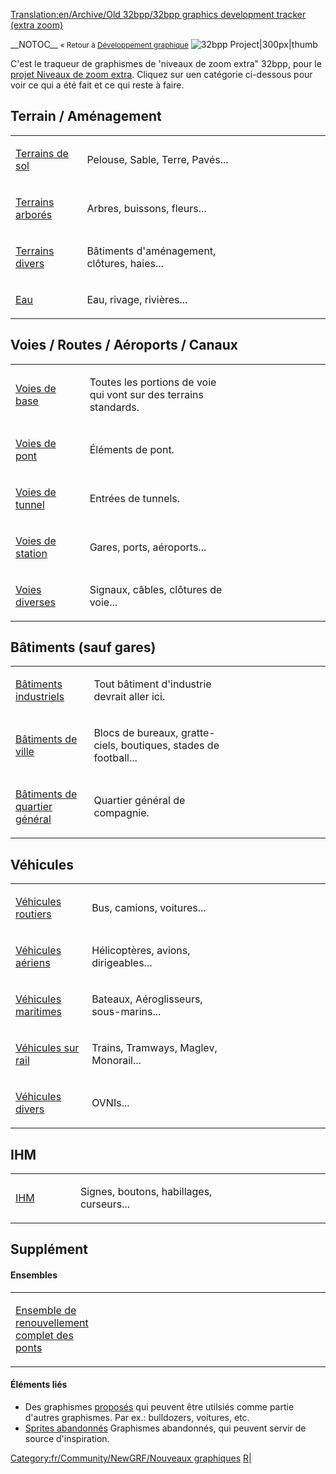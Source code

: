 [[Translation:en/Archive/Old 32bpp/32bpp graphics development tracker (extra zoom)]]


__NOTOC__
<small>« Retour à [[fr/Development/NewGRF/Main Page|Développement graphique]]</small>  [[File:en/Community/NewGRF/OpenTTD 32bpp.png|32bpp Project|300px|thumb]]


C'est le traqueur de graphismes de 'niveaux de zoom extra" 32bpp, pour le [[fr/Niveaux de zoom extra 32bpp|projet Niveaux de zoom extra]].
Cliquez sur uen catégorie ci-dessous pour voir ce qui a été fait et ce qui reste à faire.

  



==Terrain / Aménagement==
{| style="background:#FFFFFF; text-align:left"
|width="150"|[[fr/Archive/Old 32bpp/Terrains de sol (Nouveaux graphismes)|Terrains de sol]] 
|width="380"|Pelouse, Sable, Terre, Pavés...
|width="300"|{{fr/Archive/Old 32bpp/Barre de progression du traqueur 32bpp|terrains de sol|style=font-size:75%;}}
|-
|[[fr/Archive/Old 32bpp/Terrains arborés (nouveaux graphismes)|Terrains arborés]]
|Arbres, buissons, fleurs...
|{{fr/Archive/Old 32bpp/Barre de progression du traqueur 32bpp|Terrains arborés|style=font-size:75%;}}
|-
|[[fr/Archive/Old 32bpp/Terrains divers (nouveaux graphismes)|Terrains divers]]
|Bâtiments d'aménagement, clôtures, haies...
|{{fr/Archive/Old 32bpp/Barre de progression du traqueur 32bpp|terrains divers|style=font-size:75%;}}
|-
|[[fr/Archive/Old 32bpp/Eau (nouveaux graphismes)|Eau]]
|Eau, rivage, rivières...
|{{fr/Archive/Old 32bpp/Barre de progression du traqueur 32bpp|eau|style=font-size:75%;}}
|}

==Voies / Routes / Aéroports / Canaux==
{| style="background:#FFFFFF; text-align:left"
|width="150"|[[fr/Archive/Old 32bpp/Voies de base (nouveaux graphismes)|Voies de base]] 
|width="380"|Toutes les portions de voie qui vont sur des terrains standards.
|width="300"|{{fr/Archive/Old 32bpp/Barre de progression du traqueur 32bpp|voies de base|style=font-size:75%;}}
|-
|[[fr/Archive/Old 32bpp/Traces des ponts (nouveaux graphismes)|Voies de pont]]
|Éléments de pont.
|{{fr/Archive/Old 32bpp/Barre de progression du traqueur 32bpp|voies de pont|style=font-size:75%;}}
|-
|[[fr/Archive/Old 32bpp/Voies de tunnel (nouveaux graphismes)|Voies de tunnel]]
|Entrées de tunnels.
|{{fr/Archive/Old 32bpp/Barre de progression du traqueur 32bpp|voies de tunnel|style=font-size:75%;}}
|-
|[[fr/Archive/Old 32bpp/Traces des stations (nouveaux graphismes)|Voies de station]]
|Gares, ports, aéroports...
|{{fr/Archive/Old 32bpp/Barre de progression du traqueur 32bpp|voies de station|style=font-size:75%;}}
|-
|[[fr/Archive/Old 32bpp/Voies diverses (nouveaux graphismes)|Voies diverses]]
|Signaux, câbles, clôtures de voie...
|{{fr/Archive/Old 32bpp/Barre de progression du traqueur 32bpp|voies diverses|style=font-size:75%;}}
|}

==Bâtiments (sauf gares)==
{| style="background:#FFFFFF; text-align:left"
|width="150"|[[fr/Archive/Old 32bpp/Bâtiments industriels (nouveaux graphismes)|Bâtiments industriels]]
|width="380"|Tout bâtiment d'industrie devrait aller ici.
|width="300"|{{fr/Archive/Old 32bpp/Barre de progression du traqueur 32bpp|industriels|style=font-size:75%;}}
|-
|[[fr/Archive/Old 32bpp/Bâtiments de ville (nouveaux graphismes)|Bâtiments de ville]]
|Blocs de bureaux, gratte-ciels, boutiques, stades de football...
|{{fr/Archive/Old 32bpp/Barre de progression du traqueur 32bpp|bâtiments de ville|style=font-size:75%;}}
|-
|[[fr/Archive/Old 32bpp/Bâtiments de quartier général (nouveaux graphismes)|Bâtiments de quartier général]]
|Quartier général de compagnie.
|{{fr/Archive/Old 32bpp/Barre de progression du traqueur 32bpp|quartier général|style=font-size:75%;}}
|}

==Véhicules==
{| style="background:#FFFFFF; text-align:left"
|width="150"|[[fr/Archive/Old 32bpp/Véhicules routiers (nouveaux graphismes)|Véhicules routiers]]
|width="380"|Bus, camions, voitures...
|width="300"|{{fr/Archive/Old 32bpp/Barre de progression du traqueur 32bpp|véhicules routiers|style=font-size:75%;}}
|-
|[[fr/Archive/Old 32bpp/Véhicules aériens (nouveaux graphismes)|Véhicules aériens]]
|Hélicoptères, avions, dirigeables...
|{{fr/Archive/Old 32bpp/Barre de progression du traqueur 32bpp|véhicules aériens|style=font-size:75%;}}
|-
|[[fr/Archive/Old 32bpp/Véhicules maritimes (nouveaux graphismes)|Véhicules maritimes]]
|Bateaux, Aéroglisseurs, sous-marins...
|{{fr/Archive/Old 32bpp/Barre de progression du traqueur 32bpp|véhicules maritimes|style=font-size:75%;}}
|-
|[[fr/Archive/Old 32bpp/Véhicules sur rail (nouveaux graphismes)|Véhicules sur rail]]
|Trains, Tramways, Maglev, Monorail...
|{{fr/Archive/Old 32bpp/Barre de progression du traqueur 32bpp|véhicules sur rail|style=font-size:75%;}}
|-
|[[fr/Archive/Old 32bpp/Véhicules divers (nouveaux graphismes)|Véhicules divers]]
|OVNIs...
|{{fr/Archive/Old 32bpp/Barre de progression du traqueur 32bpp|véhicules divers|style=font-size:75%;}}
|}

==IHM==
{| style="background:#FFFFFF; text-align:left"
|width="150"|[[fr/Archive/Old 32bpp/IHM (nouveaux graphismes)|IHM]]
|width="380"|Signes, boutons, habillages, curseurs... <!-- pas de visages? -->
|width="300"|{{fr/Archive/Old 32bpp/Barre de progression du traqueur 32bpp|ihm|style=font-size:75%;}}
|}

==Supplément==
==== Ensembles ====
{| style="background:#FFFFFF; text-align:left"
|width="150"|[[fr/Archive/Old 32bpp/Graphismes 32bpp pour l'ensemble de renouvellement total des ponts|Ensemble de renouvellement complet des ponts]]
|width="380"|
|width="300"|{{fr/Archive/Old 32bpp/Barre de progression du traqueur 32bpp|ensemble de renouvellement total des ponts|style=font-size:75%;}}
|}

====Éléments liés====
* Des graphismes [[fr/Archive/Old 32bpp/Propositions (nouveaux graphismes)|proposés]] qui peuvent être utilsiés comme partie d'autres graphismes. Par ex.: bulldozers, voitures, etc.
* [[fr/Archive/Old 32bpp/Bâtiments 32bpp abandonnés|Sprites abandonnés]] Graphismes abandonnés, qui peuvent servir de source d'inspiration.


{{fr/Community/NewGRF/Navbox Développement graphique}}

[[Category:fr/Community/NewGRF/Nouveaux graphiques]][[Category:fr/Community/NewGRF/Ressources du développeur de graphismes|R|]]